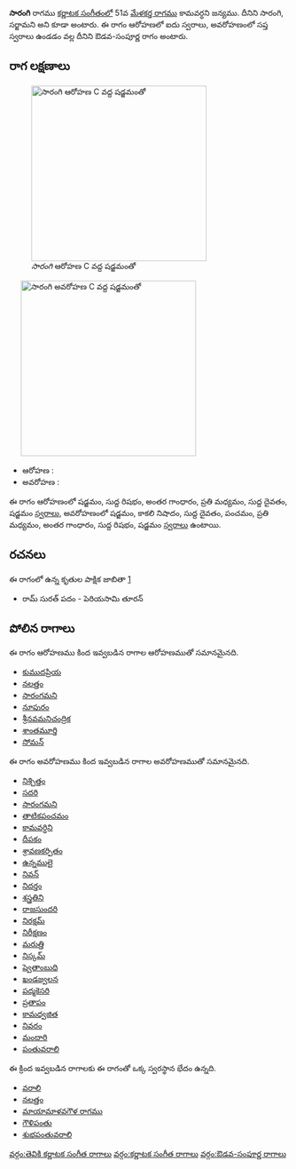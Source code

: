 {{Infobox ragam
	| name          	= సారంగి
	| synonym	    	= సారంగి, సర్జామని
	| mela          	= 
	| chakra        	= 
	| janaka        	= 
	| type          	= ఔడవ-సంపూర్ణ
	| arohanam      	= {{svaraC|S|R1|G3|M2|D1|S'}} 
	| avarohanam    	= {{svaraC|S'|N3|D1|P|M2|G3|R1|S}}
	| jeeva         	=
	| chhaya        	=
	| nyasa         	=
	| vishesha      	= 
	| equivalent  		= 
}}
{{కర్ణాటక సంగీత రాగాలు}}
'''సారంగి''' రాగము [[కర్ణాటక సంగీతం]]లో 51వ [[మేళకర్త రాగము]] కామవర్ధని జన్యము. దీనిని సారంగి, సర్జామని అని కూడా అంటారు. ఈ రాగం ఆరోహణలో ఐదు స్వరాలు, అవరోహణంలో సప్త స్వరాలు ఉండడం వల్ల దీనిని ఔడవ-సంపూర్ణ రాగం అంటారు.


==రాగ లక్షణాలు==
[[Image:sarangi_ar_kb2wiki.png|thumb|right|316px|''సారంగి'' ఆరోహణ C వద్ద షడ్జమంతో]]
	[[Image:sarangi_av_kb2wiki.png|thumb|right|316px|''సారంగి'' అవరోహణ C వద్ద షడ్జమంతో]]

* ఆరోహణ : {{svaraC|S|R1|G3|M2|D1|S'}} 
* అవరోహణ : {{svaraC|S'|N3|D1|P|M2|G3|R1|S}}

ఈ రాగం ఆరోహణంలో షడ్జమం, సుద్ద  రిషభం, అంతర గాంధారం, ప్రతి మధ్యమం, సుద్ద దైవతం, షడ్జమం [[స్వరాలు]], అవరోహణంలో షడ్జమం, కాకలి  నిషాదం, సుద్ద దైవతం, పంచమం, ప్రతి మధ్యమం, అంతర గాంధారం, సుద్ద  రిషభం, షడ్జమం [[స్వరాలు]] ఉంటాయి.

==రచనలు==
ఈ రాగంలో ఉన్న కృతుల పాక్షిక జాబితా [https://github.com/ssrihari/ragavardhini/blob/master/ragas/kritis.psv]
* రామ్ సురత్ పదం - పెరియసామి తూరన్




==పోలిన రాగాలు==
ఈ రాగం ఆరోహణము కింద ఇవ్వబడిన రాగాల ఆరోహణముతో సమానమైనది.
* [[కుముదప్రియ]]
* [[నలత్తం]]
* [[సారంగమని]]
* [[నూపురం]]
* [[శ్రీనవమనిచంద్రిక]]
* [[శాంతమూర్తి]]
* [[సోమన్]]

ఈ రాగం అవరోహణము కింద ఇవ్వబడిన రాగాల అవరోహణముతో సమానమైనది.
* [[నిశ్చిత్తం]]
* [[సదరి]]
* [[సారంగమని]]
* [[తాటికపంచమం]]
* [[కామవర్ధిని]]
* [[దీపకం]]
* [[శ్రావణకర్పితం]]
* [[ఉన్నములై]]
* [[నివన్]]
* [[నిదర్తం]]
* [[శస్త్రతిని]]
* [[రాజసుందరి]]
* [[నిరక్షమ్]]
* [[నిరీక్షణం]]
* [[మరుత్తి]]
* [[నిస్కమ్]]
* [[ష్వెతాంబుధి]]
* [[ఖండజ్వలన]]
* [[పద్మకెసరి]]
* [[ ప్రతాపం]]
* [[కామధ్వజిత]]
* [[నివరం]]
* [[మందారి]]
* [[పంతువరాలి]]

ఈ క్రింద ఇవ్వబడిన రాగాలకు ఈ రాగంతో ఒక్క స్వరస్థాన భేదం ఉన్నది.
* [[వరాలి]]
* [[నలత్తం]]
* [[మాయామాళవగౌళ రాగము]]
* [[గౌళిపంతు]]
* [[శుభపంతువరాలి]]



[[వర్గం:తెవికి కర్ణాటక సంగీత రాగాలు]]
[[వర్గం:కర్ణాటక సంగీత రాగాలు]]
[[వర్గం:ఔడవ-సంపూర్ణ రాగాలు]]